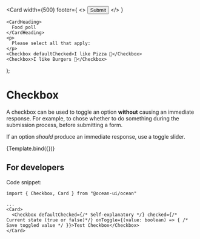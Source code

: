 
<Meta title="MDX/Checkbox" component={Checkbox} />

  <Card
    width={500}
    footer={
      <>
        <span></span>
        <Button primary>Submit</Button>
      </>
    }
  >
    <CardHeading>
      Food poll
    </CardHeading>
    <p>
      Please select all that apply:
    </p>
    <Checkbox defaultChecked>I like Pizza 🍕</Checkbox>
    <Checkbox>I like Burgers 🍔</Checkbox>
  </Card>
);

# Checkbox

A checkbox can be used to toggle an option **without** causing an immediate response. For example, to chose whether to do something during the submission process, before submitting a form.

If an option _should_ produce an immediate response, use a toggle slider.

<Canvas>
  <Story
    name="Default"
  >
    {Template.bind({})}
  </Story>
</Canvas>

## For developers

Code snippet:

```tsx
import { Checkbox, Card } from "@ocean-ui/ocean"

...
<Card>
  <Checkbox defaultChecked={/* Self-explanatory */} checked={/* Current state (true or false)*/} onToggle={(value: boolean) => { /* Save toggled value */ }}>Test Checkbox</Checkbox>
</Card>
```
